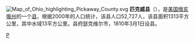 [[File:Map_of_Ohio_highlighting_Pickaway_County.svg|right]]
'''匹克威县'''（{{lang-en|Pickaway County}}），是[[美国|美国]][[俄亥俄州|俄亥俄州]]的一个[[县|县]]，根据2000年的人口统计，该县人口52,727人，该县面积1313平方公里，其中水域13平方公里。县府瑟克维尔市，1810年3月1日设县。

[[Category:俄亥俄州行政區劃|P]]